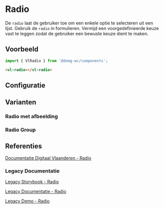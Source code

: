 
# Radio

De `radio` laat de gebruiker toe om een enkele optie te selecteren uit een lijst. Gebruik de `radio` in formulieren.
Vermijd een voorgedefinieerde keuze vast te leggen zodat de gebruiker een bewuste keuze dient te maken.

## Voorbeeld

```js
import { VlRadio } from '@domg-wc/components';
```

```html
<vl-radio></vl-radio>
```

<Canvas of={VlRadioStories.RadioDefault} />


## Configuratie

<ArgTypes of={VlRadioStories.RadioDefault} />


## Varianten

### Radio met afbeelding

<Canvas of={VlRadioStories.RadioImage} />

### Radio Group

<Canvas of={VlRadioGroupStories.RadioGroupDefault} />


## Referenties

[Documentatie Digitaal Vlaanderen - Radio](https://overheid.vlaanderen.be/webuniversum/v3/documentation/forms/vl-ui-radio)

### Legacy Documentatie

[Legacy Storybook - Radio](https://webcomponenten.omgeving.vlaanderen.be/storybook/?path=/docs/legacy-vl-radio--default)

[Legacy Documentatie - Radio](https://webcomponenten.omgeving.vlaanderen.be/doc/VlRadio.html)

[Legacy Demo - Radio](https://webcomponenten.omgeving.vlaanderen.be/demo/vl-radio.html)

